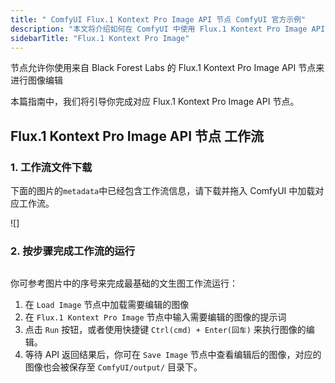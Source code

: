 ```yaml
---
title: " ComfyUI Flux.1 Kontext Pro Image API 节点 ComfyUI 官方示例"
description: "本文将介绍如何在 ComfyUI 中使用 Flux.1 Kontext Pro Image API 节点"
sidebarTitle: "Flux.1 Kontext Pro Image"
---
```



节点允许你使用来自 Black Forest Labs 的 Flux.1 Kontext Pro Image API 节点来进行图像编辑

本篇指南中，我们将引导你完成对应 Flux.1 Kontext Pro Image API 节点。

<ReqHint/>

## Flux.1 Kontext Pro Image API 节点 工作流

### 1. 工作流文件下载

下面的图片的`metadata`中已经包含工作流信息，请下载并拖入 ComfyUI 中加载对应工作流。

![]

### 2. 按步骤完成工作流的运行

![]()

你可参考图片中的序号来完成最基础的文生图工作流运行：  
1. 在 `Load Image` 节点中加载需要编辑的图像
2. 在 `Flux.1 Kontext Pro Image` 节点中输入需要编辑的图像的提示词
3. 点击 `Run` 按钮，或者使用快捷键 `Ctrl(cmd) + Enter(回车)` 来执行图像的编辑。
4. 等待 API 返回结果后，你可在 `Save Image` 节点中查看编辑后的图像，对应的图像也会被保存至 `ComfyUI/output/` 目录下。

